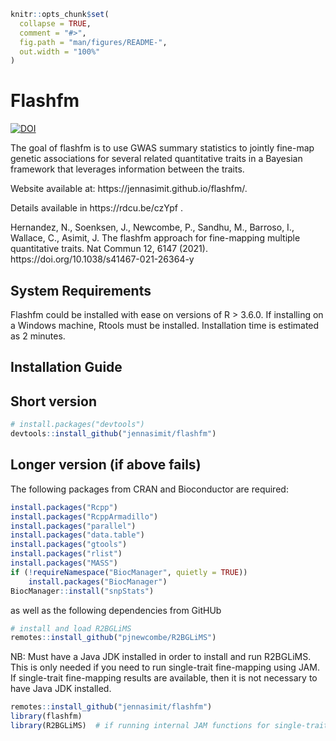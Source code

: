 
<!-- README.md is generated from README.Rmd. Please edit that file -->

```r
knitr::opts_chunk$set(
  collapse = TRUE,
  comment = "#>",
  fig.path = "man/figures/README-",
  out.width = "100%"
)
```

# Flashfm

<!-- badges: start -->
[![DOI](https://zenodo.org/badge/267086751.svg)](https://zenodo.org/badge/latestdoi/267086751)
<!-- badges: end -->

The goal of flashfm is to use GWAS summary statistics to jointly fine-map genetic associations for several 
related quantitative traits in a Bayesian framework that leverages information between the traits. 

Website available at: https://jennasimit.github.io/flashfm/.

Details available in https://rdcu.be/czYpf . 

Hernandez, N., Soenksen, J., Newcombe, P., Sandhu, M., Barroso, I., 
Wallace, C., Asimit, J.  The flashfm approach for fine-mapping multiple 
quantitative traits. Nat Commun 12, 6147 (2021). 
https://doi.org/10.1038/s41467-021-26364-y


## System Requirements

Flashfm could be installed with ease on versions of R > 3.6.0.
If installing on a Windows machine, Rtools must be installed.
Installation time is estimated as 2 minutes.


## Installation Guide

## Short version

``` r
# install.packages("devtools")
devtools::install_github("jennasimit/flashfm")
```

## Longer version (if above fails)

The following packages from CRAN and Bioconductor are required:

``` r
install.packages("Rcpp")
install.packages("RcppArmadillo")
install.packages("parallel")
install.packages("data.table")
install.packages("gtools")
install.packages("rlist")
install.packages("MASS")
if (!requireNamespace("BiocManager", quietly = TRUE))
    install.packages("BiocManager")
BiocManager::install("snpStats")
```

as well as the following dependencies from GitHUb


``` r
# install and load R2BGLiMS
remotes::install_github("pjnewcombe/R2BGLiMS")
```

NB: Must have a Java JDK installed in order to install and run R2BGLiMS. This is only needed if you need to run single-trait fine-mapping using JAM. 
If single-trait fine-mapping results are available, then it is not necessary to have Java JDK installed.

``` r
remotes::install_github("jennasimit/flashfm")
library(flashfm)
library(R2BGLiMS)  # if running internal JAM functions for single-trait fine-mapping
```



